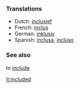 ===Translations===

*Dutch: [[inclusief]]
*French: [[inclus]]
*German: [[inklusiv]]
*Spanish: [[inclusa]], [[incluso]]

===See also===

to [[include]]

[[it:included]]